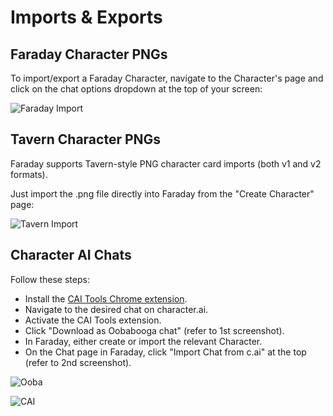 # Imports & Exports

## Faraday Character PNGs

To import/export a Faraday Character, navigate to the Character's page and click on the chat options dropdown at the top of your screen:

![Faraday Import](/images/faraday_import.png)

## Tavern Character PNGs

Faraday supports Tavern-style PNG character card imports (both v1 and v2 formats).

Just import the .png file directly into Faraday from the "Create Character" page:

![Tavern Import](/images/character_imports.png)

## Character AI Chats

Follow these steps:

- Install the [CAI Tools Chrome extension](https://chrome.google.com/webstore/detail/cai-tools/nbhhncgkhacdaaccjbbadkpdiljedlje).
- Navigate to the desired chat on character.ai.
- Activate the CAI Tools extension.
- Click "Download as Oobabooga chat" (refer to 1st screenshot).
- In Faraday, either create or import the relevant Character.
- On the Chat page in Faraday, click "Import Chat from c.ai" at the top (refer to 2nd screenshot).

![Ooba](/images/download_as_oobabooga.png)

![CAI](/images/import_cai.png)
